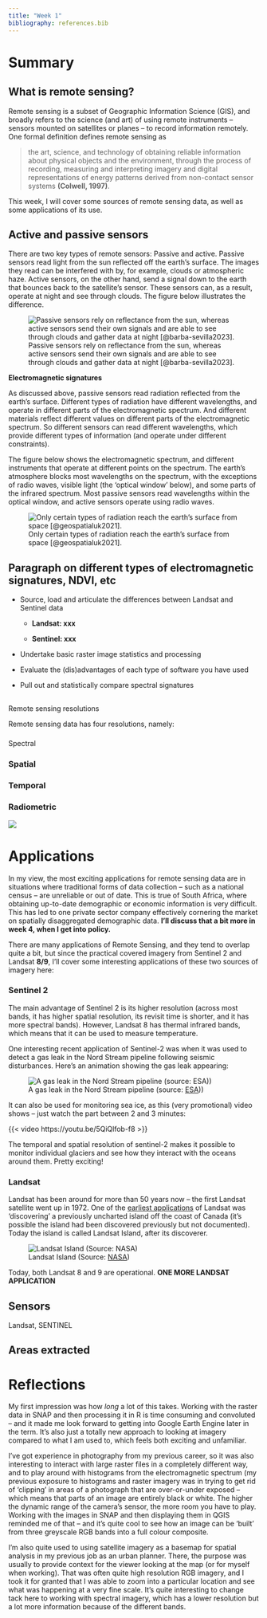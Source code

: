 ```yaml
---
title: "Week 1"
bibliography: references.bib
---
```


# Summary

## What is remote sensing?

Remote sensing is a subset of Geographic Information Science (GIS), and broadly refers to the science (and art) of using remote instruments -- sensors mounted on satellites or planes -- to record information remotely. One formal definition defines remote sensing as

> the art, science, and technology of obtaining reliable information about physical objects and the environment, through the process of recording, measuring and interpreting imagery and digital representations of energy patterns derived from non-contact sensor systems **(Colwell, 1997)**.

This week, I will cover some sources of remote sensing data, as well as some applications of its use.

## **Active and passive sensors**

There are two key types of remote sensors: Passive and active. Passive sensors read light from the sun reflected off the earth's surface. The images they read can be interfered with by, for example, clouds or atmospheric haze. Active sensors, on the other hand, send a signal down to the earth that bounces back to the satellite's sensor. These sensors can, as a result, operate at night and see through clouds. The figure below illustrates the difference.

![Passive sensors rely on reflectance from the sun, whereas active sensors send their own signals and are able to see through clouds and gather data at night [@barba-sevilla2023].](images/active-passive.jpg)

**Electromagnetic signatures**

As discussed above, passive sensors read radiation reflected from the earth's surface. Different types of radiation have different wavelengths, and operate in different parts of the electromagnetic spectrum. And different materials reflect different values on different parts of the electromagnetic spectrum. So different sensors can read different wavelengths, which provide different types of information (and operate under different constraints).

The figure below shows the electromagnetic spectrum, and different instruments that operate at different points on the spectrum. The earth's atmosphere blocks most wavelengths on the spectrum, with the exceptions of radio waves, visible light (the 'optical window' below), and some parts of the infrared spectrum. Most passive sensors read wavelengths within the optical window, and active sensors operate using radio waves.

![Only certain types of radiation reach the earth's surface from space [@geospatialuk2021].](images/electro2.jpg)

## Paragraph on different types of electromagnetic signatures, NDVI, etc

-   Source, load and articulate the differences between Landsat and Sentinel data

    -   **Landsat: xxx**

    -   **Sentinel: xxx**

-   Undertake basic raster image statistics and processing

-   Evaluate the (dis)advantages of each type of software you have used

-   Pull out and statistically compare spectral signatures

## 

Remote sensing resolutions

Remote sensing data has four resolutions, namely:

### 

Spectral

### Spatial

### Temporal

### Radiometric

![](images/Screenshot%202023-03-21%20165750.jpg)

# Applications

In my view, the most exciting applications for remote sensing data are in situations where traditional forms of data collection -- such as a national census -- are unreliable or out of date. This is true of South Africa, where obtaining up-to-date demographic or economic information is very difficult. This has led to one private sector company effectively cornering the market on spatially disaggregated demographic data. **I'll discuss that a bit more in week 4, when I get into policy.**

There are many applications of Remote Sensing, and they tend to overlap quite a bit, but since the practical covered imagery from Sentinel 2 and Landsat **8/9**, I'll cover some interesting applications of these two sources of imagery here:

### Sentinel 2

The main advantage of Sentinel 2 is its higher resolution (across most bands, it has higher spatial resolution, its revisit time is shorter, and it has more spectral bands). However, Landsat 8 has thermal infrared bands, which means that it can be used to measure temperature.

One interesting recent application of Sentinel-2 was when it was used to detect a gas leak in the Nord Stream pipeline following seismic disturbances. Here's an animation showing the gas leak appearing:

![A gas leak in the Nord Stream pipeline (source: [ESA](https://www.esa.int/ESA_Multimedia/Images/2022/10/Gas_leak_detected_by_Copernicus_Sentinel-2)))](images/Gas_leak_detected_by_Copernicus_Sentinel-2.gif)

It can also be used for monitoring sea ice, as this (very promotional) video shows -- just watch the part between 2 and 3 minutes:

{{< video https://youtu.be/5QiQlfob-f8 >}}

The temporal and spatial resolution of sentinel-2 makes it possible to monitor individual glaciers and see how they interact with the oceans around them. Pretty exciting!

### Landsat

Landsat has been around for more than 50 years now -- the first Landsat satellite went up in 1972. One of the [earliest applications](https://landsat.gsfc.nasa.gov/article/landsat-island/) of Landsat was 'discovering' a previously uncharted island off the coast of Canada (it's possible the island had been discovered previously but not documented). Today the island is called Landsat Island, after its discoverer.

![Landsat Island (Source: [NASA](https://landsat.gsfc.nasa.gov/article/landsat-island/))](images/LC80130182014196LGN00_753p_cropzoom_fin-300x300.png)

Today, both Landsat 8 and 9 are operational. **ONE MORE LANDSAT APPLICATION**

## Sensors

Landsat, SENTINEL

## Areas extracted

# Reflections

My first impression was how *long* a lot of this takes. Working with the raster data in SNAP and then processing it in R is time consuming and convoluted -- and it made me look forward to getting into Google Earth Engine later in the term. It's also just a totally new approach to looking at imagery compared to what I am used to, which feels both exciting and unfamiliar.

I've got experience in photography from my previous career, so it was also interesting to interact with large raster files in a completely different way, and to play around with histograms from the electromagnetic spectrum (my previous exposure to histograms and raster imagery was in trying to get rid of 'clipping' in areas of a photograph that are over-or-under exposed -- which means that parts of an image are entirely black or white. The higher the dynamic range of the camera's sensor, the more room you have to play. Working with the images in SNAP and then displaying them in QGIS reminded me of that -- and it's quite cool to see how an image can be 'built' from three greyscale RGB bands into a full colour composite.

I'm also quite used to using satellite imagery as a basemap for spatial analysis in my previous job as an urban planner. There, the purpose was usually to provide context for the viewer looking at the map (or for myself when working). That was often quite high resolution RGB imagery, and I took it for granted that I was able to zoom into a particular location and see what was happening at a very fine scale. It's quite interesting to change tack here to working with spectral imagery, which has a lower resolution but a lot more information because of the different bands.
